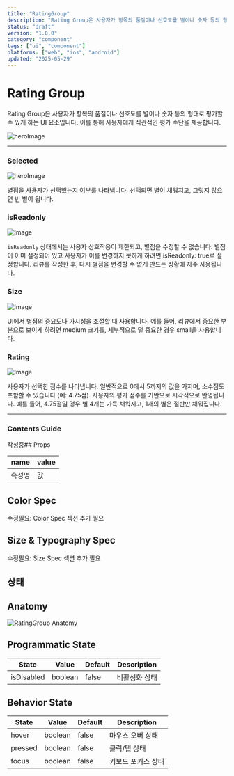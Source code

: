 ```yaml
---
title: "RatingGroup"
description: "Rating Group은 사용자가 항목의 품질이나 선호도를 별이나 숫자 등의 형태로 평가할 수 있게 하는 UI 요소입니다. 이를 통해 사용자에게 직관적인 평가 수단을 제공합니다."
status: "draft"
version: "1.0.0"
category: "component"
tags: ["ui", "component"]
platforms: ["web", "ios", "android"]
updated: "2025-05-29"
---
```


# Rating Group 

Rating Group은 사용자가 항목의 품질이나 선호도를 별이나 숫자 등의 형태로 평가할 수 있게 하는 UI 요소입니다. 이를 통해 사용자에게 직관적인 평가 수단을 제공합니다.

![heroImage](https://img.29cm.co.kr/next-edition/2024/08/27/76cafe350bb140bc8c465daf222cfd4e_20240827231650.jpg)

---

### Selected

![heroImage](https://img.29cm.co.kr/next-edition/2024/08/28/47d6a1cd7b494c30b1ba8d17bae78082_20240828114313.gif)

별점을 사용자가 선택했는지 여부를 나타냅니다. 선택되면 별이 채워지고, 그렇지 않으면 빈 별이 됩니다. 

### isReadonly

![Image](https://img.29cm.co.kr/next-edition/2024/08/28/c69251ac7d4247a9a46c85f969078af1_20240828114824.jpg)

 `isReadonly` 상태에서는 사용자 상호작용이 제한되고, 별점을 수정할 수 없습니다. 
 별점이 이미 설정되어 있고 사용자가 이를 변경하지 못하게 하려면 isReadonly: true로 설정합니다. 리뷰를 작성한 후, 다시 별점을 변경할 수 없게 만드는 상황에 자주 사용됩니다.

### Size

![Image](https://img.29cm.co.kr/next-edition/2024/08/28/10919b1466f54d2db394466bdbd691d0_20240828133909.jpg)

UI에서 별점의 중요도나 가시성을 조절할 때 사용합니다. 
예를 들어, 리뷰에서 중요한 부분으로 보이게 하려면 medium 크기를, 세부적으로 덜 중요한 경우 small을 사용합니다.

### Rating

![Image](https://img.29cm.co.kr/next-edition/2024/08/28/88b2483653ba4f0fb8598bebf129f6d1_20240828134444.jpg)

사용자가 선택한 점수를 나타냅니다. 일반적으로 0에서 5까지의 값을 가지며, 소수점도 포함할 수 있습니다 (예: 4.75점).
사용자의 평가 점수를 기반으로 시각적으로 반영됩니다. 예를 들어, 4.75점일 경우 별 4개는 가득 채워지고, 1개의 별은 절반만 채워집니다.

---

### Contents Guide

작성중## Props

| name | value |
| --- | --- |
| 속성명 | 값 |

## Color Spec

수정필요: Color Spec 섹션 추가 필요

## Size & Typography Spec

수정필요: Size Spec 섹션 추가 필요

## 상태

## Anatomy

![RatingGroup Anatomy](/images/components/ratinggroup/states/ratinggroup-anatomy.jpg)

## Programmatic State

| State | Value | Default | Description |
| --- | --- | --- | --- |
| isDisabled | boolean | false | 비활성화 상태 |

## Behavior State

| State | Value | Default | Description |
| --- | --- | --- | --- |
| hover | boolean | false | 마우스 오버 상태 |
| pressed | boolean | false | 클릭/탭 상태 |
| focus | boolean | false | 키보드 포커스 상태 |

